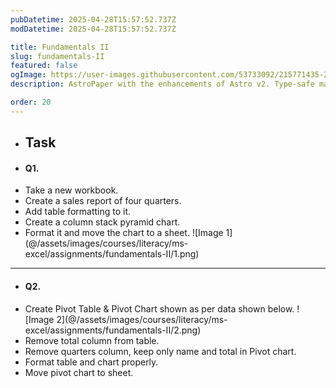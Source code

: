 ```yaml
---
pubDatetime: 2025-04-28T15:57:52.737Z
modDatetime: 2025-04-28T15:57:52.737Z

title: Fundamentals II
slug: fundamentals-II
featured: false
ogImage: https://user-images.githubusercontent.com/53733092/215771435-25408246-2309-4f8b-a781-1f3d93bdf0ec.png
description: AstroPaper with the enhancements of Astro v2. Type-safe markdown contents, bug fixes and better dev experience etc.

order: 20
---
```


- ## Task

- #### Q1.

<ul class="list-[circle]">
    <li>Take a new workbook.</li>
    <li>Create a sales report of four quarters.</li>
    <li>Add table formatting to it.</li>
    <li>Create a column stack pyramid chart.</li>
    <li>
        Format it and move the chart to a sheet.
        ![Image 1](@/assets/images/courses/literacy/ms-excel/assignments/fundamentals-II/1.png)
    </li>
</ul>

---

- #### Q2.

<ul class="list-[circle]">
    <li>
        Create Pivot Table & Pivot Chart shown as per data shown below.
        ![Image 2](@/assets/images/courses/literacy/ms-excel/assignments/fundamentals-II/2.png)
    </li>
    <li>Remove total column from table.</li>
    <li>Remove quarters column, keep only name and total in Pivot chart.</li>
    <li>Format table and chart properly.</li>
    <li>Move pivot chart to sheet.</li>
</ul>